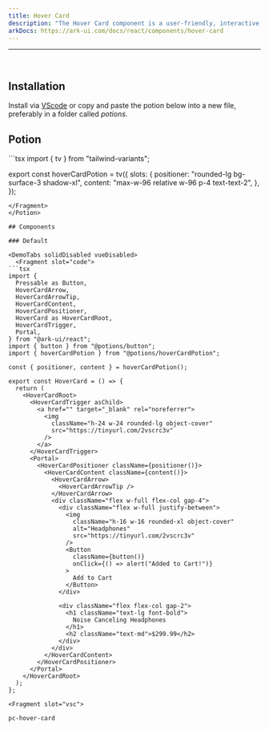 ```yaml
---
title: Hover Card
description: "The Hover Card component is a user-friendly, interactive tool designed to display information when a user hovers over a specific trigger element. It offers a variety of features, such as controlled state, customizable positioning, and the use of render props for a more dynamic and flexible experience."
arkDocs: https://ark-ui.com/docs/react/components/hover-card
---
```

---


<div class="p-4 w-full flex justify-center items-center bg-surface-2 rounded-md h-80">
    <div className="not-prose flex items-center w-full justify-center">
      <HoverCard client:only="react"/>
    </div>
</div>

<br />

## Installation

Install via [VScode](/docs/getting-started/vsc) or copy and paste the potion below into a new file, preferably in a folder called *potions*.

## Potion 

<Potion>
<Fragment slot="contentSlot">
```tsx
import { tv } from "tailwind-variants";

export const hoverCardPotion = tv({
  slots: {
    positioner: "rounded-lg bg-surface-3 shadow-xl",
    content: "max-w-96 relative w-96 p-4 text-text-2",
  },
});

```
</Fragment>
</Potion>

## Components 

### Default 

<DemoTabs solidDisabled vueDisabled>
  <Fragment slot="code">
```tsx
import {
  Pressable as Button,
  HoverCardArrow,
  HoverCardArrowTip,
  HoverCardContent,
  HoverCardPositioner,
  HoverCard as HoverCardRoot,
  HoverCardTrigger,
  Portal,
} from "@ark-ui/react";
import { button } from "@potions/button";
import { hoverCardPotion } from "@potions/hoverCardPotion";

const { positioner, content } = hoverCardPotion();

export const HoverCard = () => {
  return (
    <HoverCardRoot>
      <HoverCardTrigger asChild>
        <a href="" target="_blank" rel="noreferrer">
          <img
            className="h-24 w-24 rounded-lg object-cover"
            src="https://tinyurl.com/2vscrc3v"
          />
        </a>
      </HoverCardTrigger>
      <Portal>
        <HoverCardPositioner className={positioner()}>
          <HoverCardContent className={content()}>
            <HoverCardArrow>
              <HoverCardArrowTip />
            </HoverCardArrow>
            <div className="flex w-full flex-col gap-4">
              <div className="flex w-full justify-between">
                <img
                  className="h-16 w-16 rounded-xl object-cover"
                  alt="Headphones"
                  src="https://tinyurl.com/2vscrc3v"
                />
                <Button
                  className={button()}
                  onClick={() => alert("Added to Cart!")}
                >
                  Add to Cart
                </Button>
              </div>

              <div className="flex flex-col gap-2">
                <h1 className="text-lg font-bold">
                  Noise Canceling Headphones
                </h1>
                <h2 className="text-md">$299.99</h2>
              </div>
            </div>
          </HoverCardContent>
        </HoverCardPositioner>
      </Portal>
    </HoverCardRoot>
  );
};

```
  </Fragment>

    <Fragment slot="vsc">
```bash
pc-hover-card
```
  </Fragment>
</DemoTabs>

